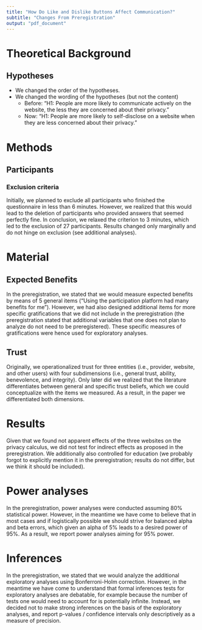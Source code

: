 ```yaml
---
title: "How Do Like and Dislike Buttons Affect Communication?"
subtitle: "Changes From Preregistration"
output: "pdf_document"
---
```


# Theoretical Background
## Hypotheses

 -	We changed the order of the hypotheses.
 -	We changed the wording of the hypotheses (but not the content)
    -	Before: “H1: People are more likely to communicate actively on the website, the less they are concerned about their privacy.”
    - Now: “H1: People are more likely to self-disclose on a website when they are less concerned about their privacy.”

# Methods
## Participants
### Exclusion criteria

Initially, we planned to exclude all participants who finished the questionnaire in less than 6 minutes. However, we realized that this would lead to the deletion of participants who provided answers that seemed perfectly fine. In conclusion, we relaxed the criterion to 3 minutes, which led to the exclusion of 27 participants. Results changed only marginally and do not hinge on exclusion (see additional analyses).

# Material
## Expected Benefits

In the preregistration, we stated that we would measure expected benefits by means of 5 general items (“Using the participation platform had many benefits for me”). However, we had also designed additional items for more specific gratifications that we did not include in the preregistration (the preregistration stated that additional variables that one does not plan to analyze do not need to be preregistered). These specific measures of gratifications were hence used for exploratory analyses.

## Trust

Originally, we operationalized trust for three entities (i.e., provider, website, and other users) with four subdimensions (i.e., general trust, ability, benevolence, and integrity). Only later did we realized that the literature differentiates between general and specific trust beliefs, which we could conceptualize with the items we measured. As a result, in the paper we differentiated both dimensions.

# Results

Given that we found not apparent effects of the three websites on the privacy calculus, we did not test for indirect effects as proposed in the preregistration. We additionally also controlled for education (we probably forgot to explicitly mention it in the preregistration; results do not differ, but we think it should be included).

# Power analyses

In the preregistration, power analyses were conducted assuming 80% statistical power. However, in the meantime we have come to believe that in most cases and if logistically possible we should strive for balanced alpha and beta errors, which given an alpha of 5% leads to a desired power of 95%. As a result, we report power analyses aiming for 95% power.

# Inferences

In the preregistration, we stated that we would analyze the additional exploratory analyses using Bonferroni-Holm correction. However, in the meantime we have come to understand that formal inferences tests for exploratory analyses are debatable, for example because the number of tests one would need to account for is potentially infinite. Instead, we decided not to make strong inferences on the basis of the exploratory analyses, and report p-values / confidence intervals only descriptively as a measure of precision.